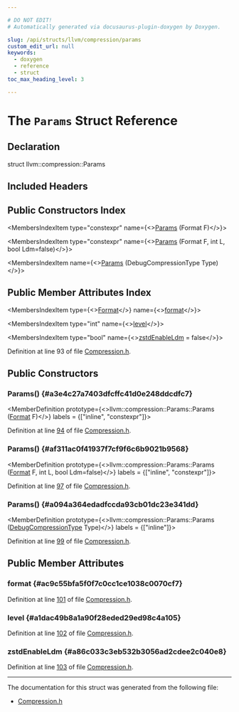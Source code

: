```yaml
---

# DO NOT EDIT!
# Automatically generated via docusaurus-plugin-doxygen by Doxygen.

slug: /api/structs/llvm/compression/params
custom_edit_url: null
keywords:
  - doxygen
  - reference
  - struct
toc_max_heading_level: 3

---
```





# The `Params` Struct Reference

<DoxygenPage pluginConfig={pluginConfig}>



## Declaration

<CodeBlock>struct llvm::compression::Params</CodeBlock>

## Included Headers

<IncludesList>
<IncludesListItem
  filePath="llvm/Support/Compression.h"
  permalink="/docs/api/files/include/include/llvm/include/llvm/support/compression-h"
  isLocal="true" />
</IncludesList>

## Public Constructors Index

<MembersIndex>

<MembersIndexItem
  type="constexpr"
  name={<><a href="#a3e4c27a7403dfcffc41d0e248ddcdfc7">Params</a> (Format F)</>}>
</MembersIndexItem>

<MembersIndexItem
  type="constexpr"
  name={<><a href="#af311ac0f41937f7cf9f6c6b9021b9568">Params</a> (Format F, int L, bool Ldm=false)</>}>
</MembersIndexItem>

<MembersIndexItem
  name={<><a href="#a094a364edadfccda93cb01dc23e341dd">Params</a> (DebugCompressionType Type)</>}>
</MembersIndexItem>

</MembersIndex>

## Public Member Attributes Index

<MembersIndex>

<MembersIndexItem
  type={<><a href="/docs/api/namespaces/llvm/compression/#a959b9bf86b359a97448539383fb1b5f3">Format</a></>}
  name={<><a href="#ac9c55bfa5f0f7c0cc1ce1038c0070cf7">format</a></>}>
</MembersIndexItem>

<MembersIndexItem
  type="int"
  name={<><a href="#a1dac49b8a1a90f28eded29ed98c4a105">level</a></>}>
</MembersIndexItem>

<MembersIndexItem
  type="bool"
  name={<><a href="#a86c033c3eb532b3056ad2cdee2c040e8">zstdEnableLdm</a> = false</>}>
</MembersIndexItem>

</MembersIndex>


Definition at line 93 of file <a href="/docs/api/files/include/include/llvm/include/llvm/support/compression-h">Compression.h</a>.

<SectionDefinition>

## Public Constructors

### Params() {#a3e4c27a7403dfcffc41d0e248ddcdfc7}

<MemberDefinition
  prototype={<>llvm::compression::Params::Params (<a href="/docs/api/namespaces/llvm/compression/#a959b9bf86b359a97448539383fb1b5f3">Format</a> F)</>}
  labels = {["inline", "constexpr"]}>

Definition at line <a href="/docs/api/files/include/include/llvm/include/llvm/support/compression-h/#l00094">94</a> of file <a href="/docs/api/files/include/include/llvm/include/llvm/support/compression-h">Compression.h</a>.
</MemberDefinition>

### Params() {#af311ac0f41937f7cf9f6c6b9021b9568}

<MemberDefinition
  prototype={<>llvm::compression::Params::Params (<a href="/docs/api/namespaces/llvm/compression/#a959b9bf86b359a97448539383fb1b5f3">Format</a> F, int L, bool Ldm=false)</>}
  labels = {["inline", "constexpr"]}>

Definition at line <a href="/docs/api/files/include/include/llvm/include/llvm/support/compression-h/#l00097">97</a> of file <a href="/docs/api/files/include/include/llvm/include/llvm/support/compression-h">Compression.h</a>.
</MemberDefinition>

### Params() {#a094a364edadfccda93cb01dc23e341dd}

<MemberDefinition
  prototype={<>llvm::compression::Params::Params (<a href="/docs/api/namespaces/llvm/#aa100a124c9d33561b0950011928aae00">DebugCompressionType</a> Type)</>}
  labels = {["inline"]}>

Definition at line <a href="/docs/api/files/include/include/llvm/include/llvm/support/compression-h/#l00099">99</a> of file <a href="/docs/api/files/include/include/llvm/include/llvm/support/compression-h">Compression.h</a>.
</MemberDefinition>

</SectionDefinition>

<SectionDefinition>

## Public Member Attributes

### format {#ac9c55bfa5f0f7c0cc1ce1038c0070cf7}

<MemberDefinition
  prototype="Format llvm::compression::Params::format">

Definition at line <a href="/docs/api/files/include/include/llvm/include/llvm/support/compression-h/#l00101">101</a> of file <a href="/docs/api/files/include/include/llvm/include/llvm/support/compression-h">Compression.h</a>.
</MemberDefinition>

### level {#a1dac49b8a1a90f28eded29ed98c4a105}

<MemberDefinition
  prototype="int llvm::compression::Params::level">

Definition at line <a href="/docs/api/files/include/include/llvm/include/llvm/support/compression-h/#l00102">102</a> of file <a href="/docs/api/files/include/include/llvm/include/llvm/support/compression-h">Compression.h</a>.
</MemberDefinition>

### zstdEnableLdm {#a86c033c3eb532b3056ad2cdee2c040e8}

<MemberDefinition
  prototype="bool llvm::compression::Params::zstdEnableLdm = false">

Definition at line <a href="/docs/api/files/include/include/llvm/include/llvm/support/compression-h/#l00103">103</a> of file <a href="/docs/api/files/include/include/llvm/include/llvm/support/compression-h">Compression.h</a>.
</MemberDefinition>

</SectionDefinition>

<hr/>

The documentation for this struct was generated from the following file:

<ul>
<li><a href="/docs/api/files/include/include/llvm/include/llvm/support/compression-h">Compression.h</a></li>
</ul>

</DoxygenPage>

